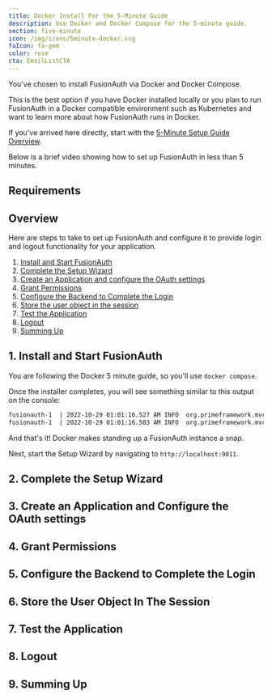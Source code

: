 ```yaml
---
title: Docker Install For the 5-Minute Guide
description: Use Docker and Docker Compose for the 5-minute guide.
section: five-minute
icon: /img/icons/5minute-docker.svg
faIcon: fa-gem
color: rose
cta: EmailListCTA
---
```



You've chosen to install FusionAuth via Docker and Docker Compose.

This is the best option if you have Docker installed locally or you plan to run FusionAuth in a Docker compatible environment such as Kubernetes and want to learn more about how FusionAuth runs in Docker.

If you've arrived here directly, start with the [5-Minute Setup Guide Overview](/docs/quickstarts/5-minute-setup-guide).

Below is a brief video showing how to set up FusionAuth in less than 5 minutes.

<YouTube id="qBr_nHofkSo" />

## Requirements

<FiveMinuteRequirements installmethod="docker" />

## Overview

Here are steps to take to set up FusionAuth and configure it to provide login and logout functionality for your application.

1. [Install and Start FusionAuth](#1-install-and-start-fusionauth)
2. [Complete the Setup Wizard](#2-complete-the-setup-wizard)
3. [Create an Application and configure the OAuth settings](#3-create-an-application-and-configure-the-oauth-settings)
4. [Grant Permissions](#4-grant-permissions)
5. [Configure the Backend to Complete the Login](#5-configure-the-backend-to-complete-the-login)
6. [Store the user object in the session](#6-store-the-user-object-in-the-session)
7. [Test the Application](#7-test-the-application)
8. [Logout](#8-logout)
9. [Summing Up](#9-summing-up)

## 1. Install and Start FusionAuth

You are following the Docker 5 minute guide, so you'll use `docker compose`.

<DockerComposeFiles with_elasticsearch />

Once the installer completes, you will see something similar to this output on the console:

```sh title="Docker Install Complete"
fusionauth-1  | 2022-10-29 01:01:16.527 AM INFO  org.primeframework.mvc.netty.PrimeHTTPServer - Starting FusionAuth HTTP server on port [9011]
fusionauth-1  | 2022-10-29 01:01:16.583 AM INFO  org.primeframework.mvc.netty.PrimeHTTPServer - Starting FusionAuth HTTP loopback server on port [9012]
```

And that's it! Docker makes standing up a FusionAuth instance a snap. 

Next, start the Setup Wizard by navigating to `http://localhost:9011`.

## 2. Complete the Setup Wizard

<FiveMinuteSetupWizard />

## 3. Create an Application and Configure the OAuth settings

<FiveMinuteApplicationSetup />

## 4. Grant Permissions 

<FiveMinuteRegisterUser />

## 5. Configure the Backend to Complete the Login

<FiveMinuteConfigureNodeApplication installmethod="docker" />

## 6. Store the User Object In The Session

<FiveMinuteStoreUserObject />

## 7. Test the Application

<FiveMinuteTestApplication />

## 8. Logout

<FiveMinuteLogout />

## 9. Summing Up

<FiveMinuteSummingUp />

